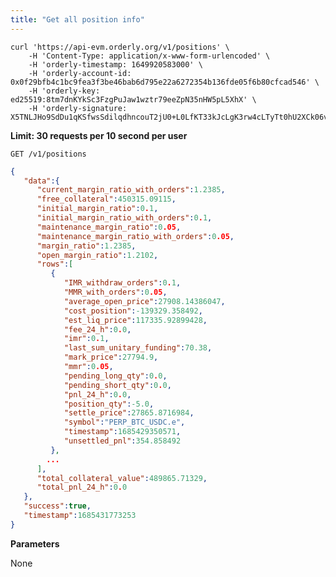 ```yaml
---
title: "Get all position info"
---
```


<RequestExample>

```shell cURL
curl 'https://api-evm.orderly.org/v1/positions' \
    -H 'Content-Type: application/x-www-form-urlencoded' \
    -H 'orderly-timestamp: 1649920583000' \
    -H 'orderly-account-id: 0x0f29bfb4c1bc9fea3f3be46bab6d795e22a6272354b136fde05f6b80cfcad546' \
    -H 'orderly-key: ed25519:8tm7dnKYkSc3FzgPuJaw1wztr79eeZpN35nHW5pL5XhX' \
    -H 'orderly-signature: X5TNLJHo9SdDu1qKSfwsSdilqdhncouT2jU0+L0LfKT33kJcLgK3rw4cLTyTt0hU2XCk06ver1AukXwkm344Cg=='
```

</RequestExample>

**Limit: 30 requests per 10 second per user**

`GET /v1/positions`

<ResponseExample>

```json Response
{
   "data":{
      "current_margin_ratio_with_orders":1.2385,
      "free_collateral":450315.09115,
      "initial_margin_ratio":0.1,
      "initial_margin_ratio_with_orders":0.1,
      "maintenance_margin_ratio":0.05,
      "maintenance_margin_ratio_with_orders":0.05,
      "margin_ratio":1.2385,
      "open_margin_ratio":1.2102,
      "rows":[
         {
            "IMR_withdraw_orders":0.1,
            "MMR_with_orders":0.05,
            "average_open_price":27908.14386047,
            "cost_position":-139329.358492,
            "est_liq_price":117335.92899428,
            "fee_24_h":0.0,
            "imr":0.1,
            "last_sum_unitary_funding":70.38,
            "mark_price":27794.9,
            "mmr":0.05,
            "pending_long_qty":0.0,
            "pending_short_qty":0.0,
            "pnl_24_h":0.0,
            "position_qty":-5.0,
            "settle_price":27865.8716984,
            "symbol":"PERP_BTC_USDC.e",
            "timestamp":1685429350571,
            "unsettled_pnl":354.858492
         },
        ...
      ],
      "total_collateral_value":489865.71329,
      "total_pnl_24_h":0.0
   },
   "success":true,
   "timestamp":1685431773253
}
```
</ResponseExample>

**Parameters**

None

